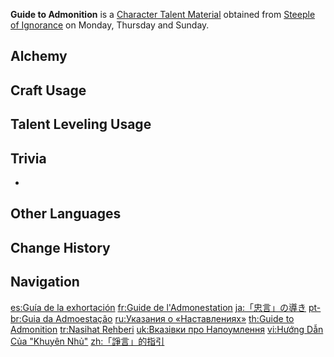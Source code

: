 {{Item Infobox
|id           = 104330
|image        = Item Guide to Admonition.png
|type         = Character Talent Materials
|invCategory  = Character Development Items
|group        = Admonition Books
|group2       = Talent Books
|quality      = 3
|description  = Admonition is the branches of the [[Sumeru|nation of wisdom]].<br>Admonition is paired with wise thinking. Careful deliberation affords humble words a clarity that convinces the wise and enlightens the foolish. Such words allow wisdom to flow like an unobstructed river.
|day1         = Monday
|day2         = Thursday
|day3         = Sunday
|source1      = Steeple of Ignorance
|source2      = [[Crafting]]
}}
'''Guide to Admonition''' is a [[Character Talent Material]] obtained from [[Steeple of Ignorance]] on Monday, Thursday and Sunday.

==Alchemy==
{{Recipe
|type = Crafting
|Teachings of Admonition = 3
|Mora = 550
|sort = Teachings of Admonition;Mora
}}

==Craft Usage==
{{Craft Usage}}

==Talent Leveling Usage==
{{Talent Leveling Usage}}

==Trivia==
* {{Mail Attachments by Category List}}

==Other Languages==
{{Other Languages
|en      = Guide to Admonition
|zhs     = 「诤言」的指引
|zhs_rm  = "Zhèngyán" de Zhǐyǐn
|zht     = 「諍言」的指引
|zht_rm  = "Zhèngyán" de Zhǐyǐn
|zh_tl   = Guidance of "Admonition"
|ja      = 「忠言」の導き
|ja_rm   = "Chuugen" no Michibiki
|ja_tl   = Guidance of "Advice"
|ko      = 「간언」의 인도
|ko_tl   = Guidance of "Expostulation"
|es      = Guía de la exhortación
|es_tl   = Guide of Exhortation
|fr      = Guide de l'Admonestation
|fr_tl   = Guide of Admonition
|ru      = Указания о «Наставлениях»
|ru_tl   = Instructions of "Admonitions"
|th      = Guide to Admonition
|vi      = Hướng Dẫn Của "Khuyên Nhủ"
|vi_tl   = Guidance of "Advice"
|de      = Anleitung zur „Ermahnung“
|de_tl   = Guide to "Admonition"
|id      = Guide to Admonition
|pt      = Guia da Admoestação
|pt_tl   = Guide of Admonition
|tr      = Nasihat Rehberi
|tr_tl   = Counsel Guide
|it      = Guida all'ammonimento
|it_tl   = Guide to Admonition
}}

==Change History==
{{Change History|3.0}}

==Navigation==
{{Development Item Navbox|Character Talent Materials}}

[[es:Guía de la exhortación]]
[[fr:Guide de l'Admonestation]]
[[ja:「忠言」の導き]]
[[pt-br:Guia da Admoestação]]
[[ru:Указания о «Наставлениях»]]
[[th:Guide to Admonition]]
[[tr:Nasihat Rehberi]]
[[uk:Вказівки про Напоумлення]]
[[vi:Hướng Dẫn Của "Khuyên Nhủ"]]
[[zh:「諍言」的指引]]